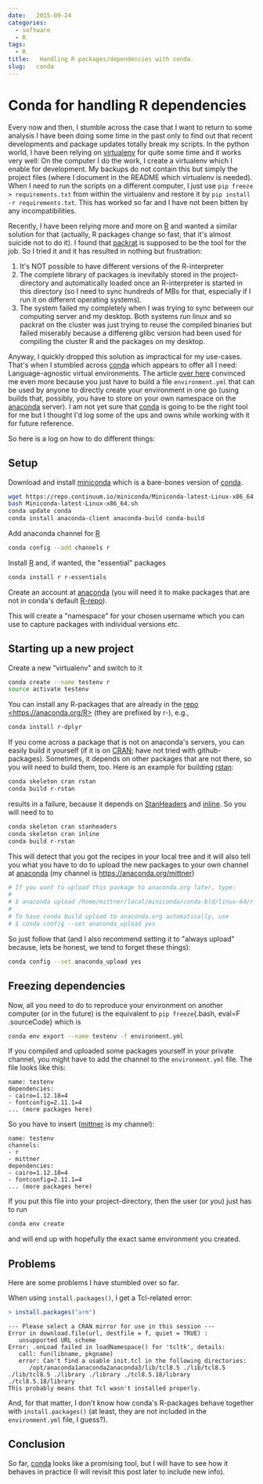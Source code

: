 ```yaml
---
date:   2015-09-24
categories:   
  - software
  - R
tags:   
  - R
title:   Handling R packages/dependencies with conda.
slug:   conda
---
```


Conda for handling R dependencies
=================================


Every now and then, I stumble across the case that I want to return to
some analysis I have been doing some time in the past only to find out
that recent developments and package updates totally break my scripts.
In the python world, I have been relying on
[virtualenv](https://virtualenv.pypa.io/en/latest/) for quite some time
and it works very well: On the computer I do the work, I create a
virtualenv which I enable for development. My backups do not contain
this but simply the project files (where I document in the README which
virtualenv is needed). When I need to run the scripts on a different
computer, I just use `pip freeze > requirements.txt`
from within the virtualenv and restore it by `pip install -r
requirements.txt`. This has worked so far and I have
not been bitten by any incompatibilities.

Recently, I have been relying more and more on [R](http://r-project.org)
and wanted a similar solution for that (actually, R packages change so
fast, that it\'s almost suicide not to do it). I found that
[packrat](https://rstudio.github.io/packrat/) is supposed to be the tool
for the job. So I tried it and it has resulted in nothing but
frustration:

1.  It\'s NOT possible to have different versions of the R-interpreter
2.  The complete library of packages is inevitably stored in the
    project-directory and automatically loaded once an R-interpreter is
    started in this directory (so I need to sync hundreds of MBs for
    that, especially if I run it on different operating systems).
3.  The system failed my completely when I was trying to sync between
    our computing server and my desktop. Both systems run linux and so
    packrat on the cluster was just trying to reuse the compiled
    binaries but failed miserably because a differeng
    [glibc]{.title-ref} version had been used for compiling the cluster
    R and the packages on my desktop.

Anyway, I quickly dropped this solution as impractical for my use-cases.
That\'s when I stumbled across [conda](http://conda.pydata.org/docs/)
which appears to offer all I need: Language-agnostic virtual
environments. The article [over here](http://continuum.io/blog/conda-data-science) convinced me even
more because you just have to build a file
`environment.yml` that can be used by anyone to directly
create your environment in one go (using builds that, possibly, you have
to store on your own namespace on the [anaconda](https://anaconda.org)
server). I am not yet sure that [conda](http://conda.pydata.org/docs/)
is going to be the right tool for me but I thought I\'d log some of the
ups and owns while working with it for future reference.

So here is a log on how to do different things:

Setup
-----

Download and install [miniconda](http://conda.pydata.org/miniconda.html)
which is a bare-bones version of [conda](http://conda.pydata.org/docs/).

```bash
wget https://repo.continuum.io/miniconda/Miniconda-latest-Linux-x86_64.sh
bash Miniconda-latest-Linux-x86_64.sh
conda update conda
conda install anaconda-client anaconda-build conda-build
```

Add anaconda channel for [R](http://r-project.org)

```bash
conda config --add channels r
```

Install [R](http://r-project.org) and, if wanted, the \"essential\"
packages

``` bash
conda install r r-essentials
```

Create an account at [anaconda](https://anaconda.org) (you will need it
to make packages that are not in conda\'s default
[R-repo](https://anaconda.org/R)).

This will create a \"namespace\" for your chosen username which you can
use to capture packages with individual versions etc.

Starting up a new project
-------------------------

Create a new \"virtualenv\" and switch to it

``` bash
conda create --name testenv r
source activate testenv
```

You can install any R-packages that are already in the [repo
\<https://anaconda.org/R\>]() (they are prefixed by [r-]{.title-ref}),
e.g.,

``` bash
conda install r-dplyr
```

If you come across a package that is not on anaconda\'s servers, you can
easily build it yourself (if it is on
[CRAN](https://cran.r-project.org/); have not tried with
github-packages). Sometimes, it depends on other packages that are not
there, so you will need to build them, too. Here is an example for
building [rstan](http://mc-stan.org/interfaces/rstan.html):

``` bash
conda skeleton cran rstan
conda build r-rstan
```

results in a failure, because it depends on
[StanHeaders](https://cran.r-project.org/web/packages/StanHeaders/index.html)
and [inline](https://cran.r-project.org/web/packages/inline/index.html).
So you will need to to

``` bash
conda skeleton cran stanheaders
conda skeleton cran inline
conda build r-rstan
```

This will detect that you got the recipes in your local tree and it will
also tell you what you have to do to upload the new packages to your own
channel at [anaconda](https://anaconda.org) (my channel is
<https://anaconda.org/mittner>)

``` bash
# If you want to upload this package to anaconda.org later, type:
#
# $ anaconda upload /home/mittner/local/miniconda/conda-bld/linux-64/r-inline-0.3.14-r3.2.1_0.tar.bz2
#
# To have conda build upload to anaconda.org automatically, use
# $ conda config --set anaconda_upload yes
```

So just follow that (and I also recommend setting it to \"always
upload\" because, lets be honest, we tend to forget these things):

``` bash
conda config --set anaconda_upload yes
```

Freezing dependencies
---------------------

Now, all you need to do to reproduce your environment on another
computer (or in the future) is the equivalent to `pip freeze`{.bash, eval=F
.sourceCode} which is

``` bash
conda env export --name testenv -f environment.yml
```

If you compiled and uploaded some packages yourself in your private
channel, you might have to add the channel to the
`environment.yml` file. The file looks like this:

```
name: testenv
dependencies:
- cairo=1.12.18=4
- fontconfig=2.11.1=4
... (more packages here)
```

So you have to insert ([mittner](https://anaconda.org/mittner) is my
channel):

```
name: testenv
channels:
- r
- mittner
dependencies:
- cairo=1.12.18=4
- fontconfig=2.11.1=4
... (more packages here)
```

If you put this file into your project-directory, then the user (or you)
just has to run

``` bash
conda env create
```

and will end up with hopefully the exact same environment you created.

Problems
--------

Here are some problems I have stumbled over so far.

When using `install.packages()`, I get a Tcl-related error:

```R
> install.packages("arm")
```

```
--- Please select a CRAN mirror for use in this session ---
Error in download.file(url, destfile = f, quiet = TRUE) : 
   unsupported URL scheme
Error: .onLoad failed in loadNamespace() for 'tcltk', details:
   call: fun(libname, pkgname)
   error: Can't find a usable init.tcl in the following directories: 
      /opt/anaconda1anaconda2anaconda3/lib/tcl8.5 ./lib/tcl8.5 ./lib/tcl8.5 ./library ./library ./tcl8.5.18/library ./tcl8.5.18/library
This probably means that Tcl wasn't installed properly.
```

And, for that matter, I don\'t know how conda\'s R-packages behave
together with `install.packages()` (at least, they are not
included in the `environment.yml` file, I guess?).

Conclusion
----------

So far, [conda](http://conda.pydata.org/docs/) looks like a promising
tool, but I will have to see how it behaves in practice (I will revisit
this post later to include new info).
